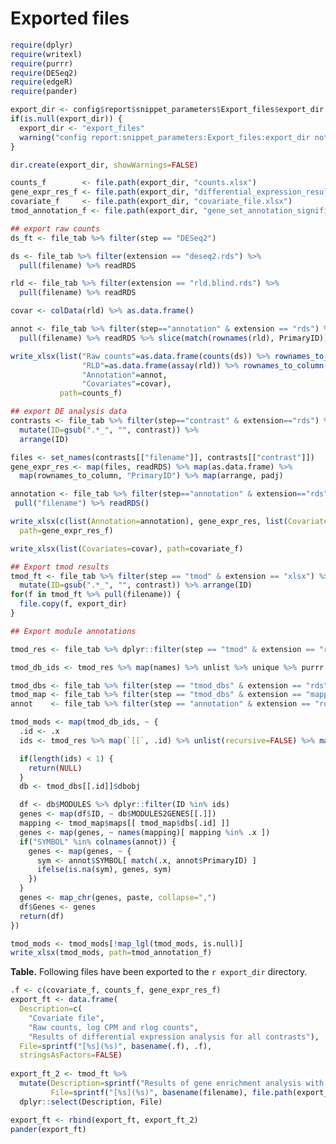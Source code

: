 # Exported files

```r
require(dplyr)
require(writexl)
require(purrr)
require(DESeq2)
require(edgeR)
require(pander)

export_dir <- config$report$snippet_parameters$Export_files$export_dir
if(is.null(export_dir)) {
  export_dir <- "export_files"
  warning("config report:snippet_parameters:Export_files:export_dir not found, using export_files/")
}

dir.create(export_dir, showWarnings=FALSE)

counts_f        <- file.path(export_dir, "counts.xlsx")
gene_expr_res_f <- file.path(export_dir, "differential_expression_results.xlsx")
covariate_f     <- file.path(export_dir, "covariate_file.xlsx")
tmod_annotation_f <- file.path(export_dir, "gene_set_annotation_significant.xlsx")
```





```r
## export raw counts
ds_ft <- file_tab %>% filter(step == "DESeq2")

ds <- file_tab %>% filter(extension == "deseq2.rds") %>% 
  pull(filename) %>% readRDS

rld <- file_tab %>% filter(extension == "rld.blind.rds") %>% 
  pull(filename) %>% readRDS

covar <- colData(rld) %>% as.data.frame()

annot <- file_tab %>% filter(step=="annotation" & extension == "rds") %>% 
  pull(filename) %>% readRDS %>% slice(match(rownames(rld), PrimaryID))

write_xlsx(list("Raw counts"=as.data.frame(counts(ds)) %>% rownames_to_column("PrimaryID"), 
                "RLD"=as.data.frame(assay(rld)) %>% rownames_to_column("PrimaryID"),
                "Annotation"=annot,
                "Covariates"=covar),
           path=counts_f)

## export DE analysis data
contrasts <- file_tab %>% filter(step=="contrast" & extension=="rds") %>%
  mutate(ID=gsub(".*_", "", contrast)) %>%
  arrange(ID)

files <- set_names(contrasts[["filename"]], contrasts[["contrast"]])
gene_expr_res <- map(files, readRDS) %>% map(as.data.frame) %>%
  map(rownames_to_column, "PrimaryID") %>% map(arrange, padj)

annotation <- file_tab %>% filter(step=="annotation" & extension=="rds") %>%
 pull("filename") %>% readRDS()

write_xlsx(c(list(Annotation=annotation), gene_expr_res, list(Covariates=covar)), 
  path=gene_expr_res_f)

write_xlsx(list(Covariates=covar), path=covariate_f)

## Export tmod results
tmod_ft <- file_tab %>% filter(step == "tmod" & extension == "xlsx") %>%
  mutate(ID=gsub(".*_", "", contrast)) %>% arrange(ID)
for(f in tmod_ft %>% pull(filename)) {
  file.copy(f, export_dir)
}

## Export module annotations

tmod_res <- file_tab %>% dplyr::filter(step == "tmod" & extension == "rds") %>% pull(filename) %>% map(readRDS)

tmod_db_ids <- tmod_res %>% map(names) %>% unlist %>% unique %>% purrr::set_names()

tmod_dbs <- file_tab %>% filter(step == "tmod_dbs" & extension == "rds") %>% pull(filename) %>% readRDS
tmod_map <- file_tab %>% filter(step == "tmod_dbs" & extension == "mapping.rds") %>% pull(filename) %>% readRDS
annot    <- file_tab %>% filter(step == "annotation" & extension == "rds") %>% pull(filename) %>% readRDS

tmod_mods <- map(tmod_db_ids, ~ {
  .id <- .x
  ids <- tmod_res %>% map(`[[`, .id) %>% unlist(recursive=FALSE) %>% map(~ .x %>% dplyr::filter(adj.P.Val < 0.05)) %>% map(`[[`, "ID") %>% unlist %>% unique

  if(length(ids) < 1) {
    return(NULL)
  }
  db <- tmod_dbs[[.id]]$dbobj

  df <- db$MODULES %>% dplyr::filter(ID %in% ids)
  genes <- map(df$ID, ~ db$MODULES2GENES[[.]])
  mapping <- tmod_map$maps[[ tmod_map$dbs[.id] ]]
  genes <- map(genes, ~ names(mapping)[ mapping %in% .x ])
  if("SYMBOL" %in% colnames(annot)) {
    genes <- map(genes, ~ {
      sym <- annot$SYMBOL[ match(.x, annot$PrimaryID) ]
      ifelse(is.na(sym), genes, sym)
    })
  }
  genes <- map_chr(genes, paste, collapse=",")
  df$Genes <- genes
  return(df)
})

tmod_mods <- tmod_mods[!map_lgl(tmod_mods, is.null)]
write_xlsx(tmod_mods, path=tmod_annotation_f)


```

**Table.** Following files have been exported to the `r export_dir` directory.

```r
.f <- c(covariate_f, counts_f, gene_expr_res_f)
export_ft <- data.frame(
  Description=c(
    "Covariate file",
    "Raw counts, log CPM and rlog counts",
    "Results of differential expression analysis for all contrasts"),
  File=sprintf("[%s](%s)", basename(.f), .f),
  stringsAsFactors=FALSE)
     
export_ft_2 <- tmod_ft %>%
  mutate(Description=sprintf("Results of gene enrichment analysis with tmod for contrast %s", contrast),
         File=sprintf("[%s](%s)", basename(filename), file.path(export_dir, basename(filename)))) %>%
  dplyr::select(Description, File)

export_ft <- rbind(export_ft, export_ft_2)
pander(export_ft)
```



